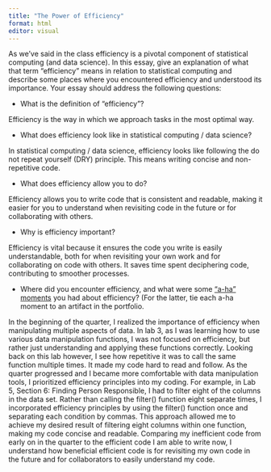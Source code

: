 ```yaml
---
title: "The Power of Efficiency"
format: html
editor: visual
---
```


As we’ve said in the class efficiency is a pivotal component of statistical computing (and data science). In this essay, give an explanation of what that term “efficiency” means in relation to statistical computing and describe some places where you encountered efficiency and understood its importance. Your essay should address the following questions:

-   What is the definition of “efficiency”?

Efficiency is the way in which we approach tasks in the most optimal way.

-   What does efficiency look like in statistical computing / data science?

In statistical computing / data science, efficiency looks like following the do not repeat yourself (DRY) principle. This means writing concise and non-repetitive code.

-   What does efficiency allow you to do?

Efficiency allows you to write code that is consistent and readable, making it easier for you to understand when revisiting code in the future or for collaborating with others.

-   Why is efficiency important?

Efficiency is vital because it ensures the code you write is easily understandable, both for when revisiting your own work and for collaborating on code with others. It saves time spent deciphering code, contributing to smoother processes.

-   Where did you encounter efficiency, and what were some [“a-ha” moments](https://www.merriam-webster.com/dictionary/aha%20moment) you had about efficiency? (For the latter, tie each a-ha moment to an artifact in the portfolio.

In the beginning of the quarter, I realized the importance of efficiency when manipulating multiple aspects of data. In lab 3, as I was learning how to use various data manipulation functions, I was not focused on efficiency, but rather just understanding and applying these functions correctly. Looking back on this lab however, I see how repetitive it was to call the same function multiple times. It made my code hard to read and follow. As the quarter progressed and I became more comfortable with data manipulation tools, I prioritized efficiency principles into my coding. For example, in Lab 5, Section 6: Finding Person Responsible, I had to filter eight of the columns in the data set. Rather than calling the filter() function eight separate times, I incorporated efficiency principles by using the filter() function once and separating each condition by commas. This approach allowed me to achieve my desired result of filtering eight columns within one function, making my code concise and readable. Comparing my inefficient code from early on in the quarter to the efficient code I am able to write now, I understand how beneficial efficient code is for revisiting my own code in the future and for collaborators to easily understand my code.
